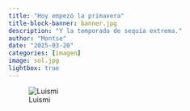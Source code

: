 ```yaml
---
title: "Hoy empezó la primavera"
title-block-banner: banner.jpg
description: "Y la temporada de sequía extrema."
author: "Montse"
date: "2025-03-20"
categories: [imagen]
image: sol.jpg
lightbox: true
---
```


![Luismi](sol.jpg)